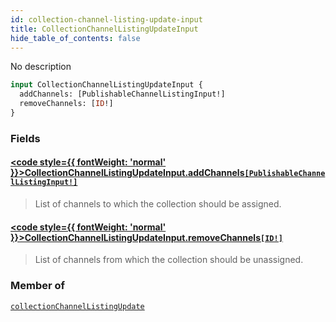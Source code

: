 ```yaml
---
id: collection-channel-listing-update-input
title: CollectionChannelListingUpdateInput
hide_table_of_contents: false
---
```








No description

```graphql
input CollectionChannelListingUpdateInput {
  addChannels: [PublishableChannelListingInput!]
  removeChannels: [ID!]
}
```


### Fields

#### [<code style={{ fontWeight: 'normal' }}>CollectionChannelListingUpdateInput.<b>addChannels</b></code>](#)<Bullet />[`[PublishableChannelListingInput!]`](../../../developer/api-reference/inputs/publishable-channel-listing-input) <Badge class="secondary" text="list"/> <Badge class="secondary" text="input"/>
> List of channels to which the collection should be assigned.
> 

#### [<code style={{ fontWeight: 'normal' }}>CollectionChannelListingUpdateInput.<b>removeChannels</b></code>](#)<Bullet />[`[ID!]`](../../../developer/api-reference/scalars/id) <Badge class="secondary" text="list"/> <Badge class="secondary" text="scalar"/>
> List of channels from which the collection should be unassigned.
> 



### Member of

[`collectionChannelListingUpdate`](../../../developer/api-reference/mutations/collection-channel-listing-update)  <Badge class="secondary" text="mutation"/>



